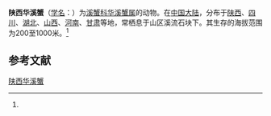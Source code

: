 {{Speciesbox
| name = 陕西华溪蟹
| status = 
| status_system = 
| image = 
| genus = Sinopotamon
| species = shensiense
| authority = (Rathbun, 1904)<ref name='id12161'>{{cite web| url =http://www.bioinfo.cn/db05/BjdwSpecies.php?action=view&id=12161| title =陕西华溪蟹| work =《中国动物物种编目数据库》| publisher =中国科学院微生物研究所| author =中国科学院动物研究所| accessdate =2009-04-28| deadurl =yes| archiveurl =https://web.archive.org/web/20160305061552/http://www.bioinfo.cn/db05/BjdwSpecies.php?action=view&id=12161| archivedate =2016-03-05}}</ref>
}}

'''陕西华溪蟹'''（[[学名|学名]]：{{lang|la|''Sinopotamon shensiense''}}）为[[溪蟹科|溪蟹科]][[华溪蟹属|华溪蟹属]]的动物。在[[中国大陆|中国大陆]]，分布于[[陕西|陕西]]、[[四川|四川]]、[[湖北|湖北]]、[[山西|山西]]、[[河南|河南]]、[[甘肃|甘肃]]等地，常栖息于山区溪流石块下。其生存的海拔范围为200至1000米。<ref name='id12161'/>

== 参考文献 ==
{{reflist}}

{{Wikispecies|Sinopotamon shensiense}}
{{Taxonbar|from=Q4476441}}

[[Category:华溪蟹属|陕西华溪蟹]]


{{螃蟹小作品}}